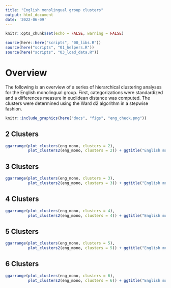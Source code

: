 ```yaml
---
title: "English monolingual group clusters"
output: html_document
date: '2022-06-09'
---
```


```r
knitr::opts_chunk$set(echo = FALSE, warning = FALSE)
```

```r
source(here::here("scripts", "00_libs.R"))
source(here("scripts", "01_helpers.R"))
source(here("scripts", "03_load_data.R"))
```


# Overview

The following is an overview of a series of hierarchical clustering analyses for the English monolingual group. 
First, categorizations were standardized and a differences measure in euclidean distance was computed. 
The clusters were determined using the Ward d2 algorithm in a stepwise fashion. 

```r
knitr::include_graphics(here("docs", "figs", "eng_check.png"))
```

## 2 Clusters
```r
ggarrange(plot_clusters(eng_mono, clusters = 2),
          plot_clusters2(eng_mono, clusters = 2)) + ggtitle("English monolingual 2 clusters")
```

## 3 Clusters
```r
ggarrange(plot_clusters(eng_mono, clusters = 3),
          plot_clusters2(eng_mono, clusters = 3)) + ggtitle("English monolingual 3 clusters")
```

## 4 Clusters
```r
ggarrange(plot_clusters(eng_mono, clusters = 4),
          plot_clusters2(eng_mono, clusters = 4)) + ggtitle("English monolingual 4 clusters")
```

## 5 Clusters
```r
ggarrange(plot_clusters(eng_mono, clusters = 5),
          plot_clusters2(eng_mono, clusters = 5)) + ggtitle("English monolingual 5 clusters")
```

## 6 Clusters
```r
ggarrange(plot_clusters(eng_mono, clusters = 6),
          plot_clusters2(eng_mono, clusters = 6)) + ggtitle("English monolingual 6 clusters")
```